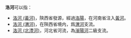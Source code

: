'''洛河'''可以指：
*[[洛河_(黃河)|洛河 (黃河)]]，陝西省發源，經過[[洛陽|洛陽]]，在河南省注入[[黃河|黃河]]。
*[[洛河_(渭河)|洛河 (渭河)]]，在陝西省境内，爲[[渭河|渭河]]支流。
*[[洛河_(北澧河)|洛河 (北澧河)]]，河北省河流，為[[滏陽河|滏陽河]]二級支流。
{{disambig|Cat=二字中國地名消歧義}}